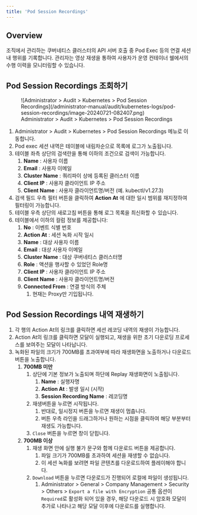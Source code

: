 ```yaml
---
title: 'Pod Session Recordings'
---
```


## Overview

조직에서 관리하는 쿠버네티스 클러스터의 API 서버 호출 중 Pod Exec 등의 연결 세션 내 행위를 기록합니다. 관리자는 영상 재생을 통하여 사용자가 운영 컨테이너 쉘에서의 수행 이력을 모니터링할 수 있습니다.

## Pod Session Recordings 조회하기

<figure data-layout="center" data-align="center">
![Administrator &gt; Audit &gt; Kubernetes &gt; Pod Session Recordings](/administrator-manual/audit/kubernetes-logs/pod-session-recordings/image-20240721-082407.png)
<figcaption>
Administrator &gt; Audit &gt; Kubernetes &gt; Pod Session Recordings
</figcaption>
</figure>

1. Administrator &gt; Audit &gt; Kubernetes &gt; Pod Session Recordings 메뉴로 이동합니다.
2. Pod exec 세션 내역은 테이블에 내림차순으로 목록에 로그가 노출됩니다. 
3. 테이블 좌측 상단의 검색란을 통해 이하의 조건으로 검색이 가능합니다.
    1.  **Name**  : 사용자 이름
    2.  **Email**  : 사용자 이메일
    3.  **Cluster Name**  : 쿼리파이 상에 등록된 클러스터 이름
    4.  **Client IP**  : 사용자 클라이언트 IP 주소
    5.  **Client Name**  : 사용자 클라이언트명/버전 (예. kubectl/v1.27.3)
4. 검색 필드 우측 필터 버튼을 클릭하여  **Action At** 에 대한 일시 범위를 재지정하여 필터링이 가능합니다.
5. 테이블 우측 상단의 새로고침 버튼을 통해 로그 목록을 최신화할 수 있습니다.
6. 테이블에서 이하의 컬럼 정보를 제공합니다:
    1.  **No**  : 이벤트 식별 번호
    2.  **Action At**  : 세션 녹화 시작 일시
    3.  **Name**  : 대상 사용자 이름
    4.  **Email**  : 대상 사용자 이메일
    5.  **Cluster Name**  : 대상 쿠버네티스 클러스터명
    6.  **Role**  : 액션을 행사할 수 있었던 Role명
    7.  **Client IP**  : 사용자 클라이언트 IP 주소
    8.  **Client Name**  : 사용자 클라이언트명/버전
    9.  **Connected From**  : 연결 방식의 주체 
        1. 현재는 Proxy만 기입됩니다.

## Pod Session Recordings 내역 재생하기

1. 각 행의 Action At의 링크를 클릭하면 세션 레코딩 내역의 재생이 가능합니다.
2. Action At의 링크를 클릭하면 모달이 실행되고, 재생을 위한 초기 다운로딩 프로세스를 보여주는 모달이 나타납니다. 
3. 녹화된 파일의 크기가 700MB를 초과여부에 따라 재생화면을 노출하거나 다운로드 버튼을 노출합니다. 
    1.  **700MB 미만**  
        1. 상단에 기본 정보가 노출되며 하단에 Replay 재생화면이 노출됩니다. 
            1.  **Name** : 실행자명 
            2.  **Action At** : 발생 일시 (시작)
            3.  **Session Recording Name** : 레코딩명
        2. 재생버튼을 누르면 시작됩니다. 
            1. 반대로, 일시정지 버튼을 누르면 재생이 멈춥니다.
            2. 버튼 우측 라인을 드래그하거나 원하는 시점을 클릭하여 해당 부분부터 재생도 가능합니다. 
        3. `Close` 버튼을 누르면 창이 닫힙니다. 
    2.  **700MB 이상**  
        1. 재생 화면 안에 실행 불가 문구와 함께 다운로드 버튼을 제공합니다. 
            1. 파일 크기가 700MB를 초과하여 세션을 재생할 수 없습니다. 
            2. 이 세션 녹화를 보려면 파일 콘텐츠를 다운로드하여 플레이해야 합니다. 
        2. `Download` 버튼을 누르면 다운로드가 진행되어 로컬에 파일이 생성됩니다. 
            1. Administrator &gt; General &gt; Company Management &gt; Security &gt; Others &gt; `Export a file with Encryption` 공통 옵션이 `Required`로 활성화 되어 있을 경우, 해당 다운로드 시 암호화 모달이 추가로 나타나고 해당 모달 이후에 다운로드를 실행합니다.  
